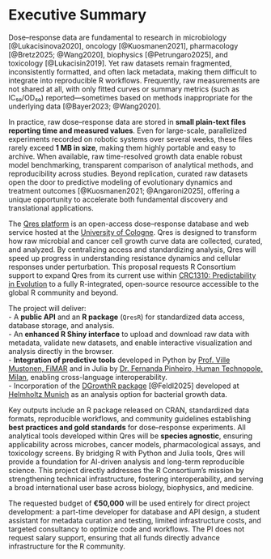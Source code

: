 # Executive Summary

Dose–response data are fundamental to research in microbiology [@Lukacisinova2020], oncology [@Kuosmanen2021], pharmacology [@Bretz2025; @Wang2020], biophysics [@Petrungaro2025], and toxicology [@Lukacisin2019]. Yet raw datasets remain fragmented, inconsistently formatted, and often lack metadata, making them difficult to integrate into reproducible R workflows. Frequently, raw measurements are not shared at all, with only fitted curves or summary metrics (such as IC₅₀/OD₅₀) reported—sometimes based on methods inappropriate for the underlying data [@Bayer2023; @Wang2020].

In practice, raw dose–response data are stored in **small plain-text files reporting time and measured values**. Even for large-scale, parallelized experiments recorded on robotic systems over several weeks, these files rarely exceed **1 MB in size**, making them highly portable and easy to archive. When available, raw time-resolved growth data enable robust model benchmarking, transparent comparison of analytical methods, and reproducibility across studies. Beyond replication, curated raw datasets open the door to predictive modeling of evolutionary dynamics and treatment outcomes [@Kuosmanen2021; @Angaroni2025], offering a unique opportunity to accelerate both fundamental discovery and translational applications.

The [Qres platform](https://growthcurvedb.shinyapps.io/growthcurvedb/) is an open-access dose–response database and web service hosted at the [University of Cologne](https://crc1310.uni-koeln.de/). Qres is designed to transform how raw microbial and cancer cell growth curve data are collected, curated, and analyzed. By centralizing access and standardizing analysis, Qres will speed up progress in understanding resistance dynamics and cellular responses under perturbation. This proposal requests R Consortium support to expand Qres from its current use within [CRC1310: Predictability in Evolution](https://crc1310.uni-koeln.de/) to a fully R-integrated, open-source resource accessible to the global R community and beyond.

The project will deliver:\
- A **public API** and an **R package** (`QresR`) for standardized data access, database storage, and analysis.\
- An **enhanced R Shiny interface** to upload and download raw data with metadata, validate new datasets, and enable interactive visualization and analysis directly in the browser.\
- **Integration of predictive tools** developed in Python by [Prof. Ville Mustonen, FiMAR](https://www.fimar.fi/) and in Julia by [Dr. Fernanda Pinheiro, Human Technopole, Milan](https://humantechnopole.it/en/), enabling cross-language interoperability.\
- Incorporation of the [DGrowthR package](https://bio-datascience.github.io/DGrowthR/) [@Feldl2025] developed at [Helmholtz Munich](https://www.helmholtz-munich.de/en) as an analysis option for bacterial growth data.

Key outputs include an R package released on CRAN, standardized data formats, reproducible workflows, and community guidelines establishing **best practices and gold standards** for dose–response experiments. All analytical tools developed within Qres will be **species agnostic**, ensuring applicability across microbes, cancer models, pharmacological assays, and toxicology screens. By bridging R with Python and Julia tools, Qres will provide a foundation for AI-driven analysis and long-term reproducible science. This project directly addresses the R Consortium’s mission by strengthening technical infrastructure, fostering interoperability, and serving a broad international user base across biology, biophysics, and medicine.

The requested budget of **€50,000** will be used entirely for direct project development: a part-time developer for database and API design, a student assistant for metadata curation and testing, limited infrastructure costs, and targeted consultancy to optimize code and workflows. The PI does not request salary support, ensuring that all funds directly advance infrastructure for the R community.
